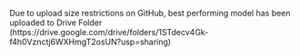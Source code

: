 Due to upload size restrictions on GitHub, best performing model has been uploaded to Drive Folder (https://drive.google.com/drive/folders/1STdecv4Gk-f4h0Vznctj6WXHmgT2osUN?usp=sharing)
